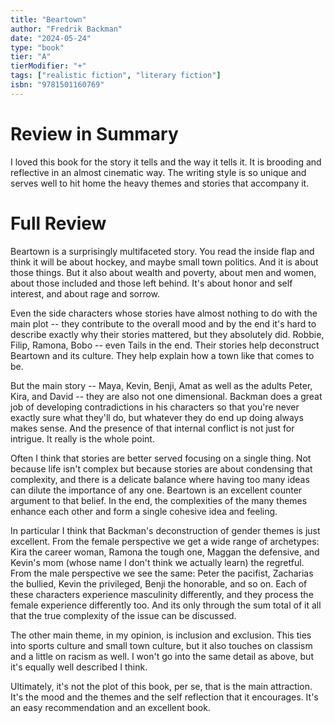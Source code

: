 ```yaml
---
title: "Beartown"
author: "Fredrik Backman"
date: "2024-05-24"
type: "book"
tier: "A"
tierModifier: "+"
tags: ["realistic fiction", "literary fiction"]
isbn: "9781501160769"
---
```


# Review in Summary
I loved this book for the story it tells and the way it tells it. It is brooding and reflective in an almost cinematic way. The writing style is so unique and serves well to hit home the heavy themes and stories that accompany it.

# Full Review
Beartown is a surprisingly multifaceted story. You read the inside flap and think it will be about hockey, and maybe small town politics. And it is about those things. But it also about wealth and poverty, about men and women, about those included and those left behind. It's about honor and self interest, and about rage and sorrow.

Even the side characters whose stories have almost nothing to do with the main plot -- they contribute to the overall mood and by the end it's hard to describe exactly why their stories mattered, but they absolutely did. Robbie, Filip, Ramona, Bobo -- even Tails in the end. Their stories help deconstruct Beartown and its culture. They help explain how a town like that comes to be.

But the main story -- Maya, Kevin, Benji, Amat as well as the adults Peter, Kira, and David -- they are also not one dimensional. Backman does a great job of developing contradictions in his characters so that you're never exactly sure what they'll do, but whatever they do end up doing always makes sense. And the presence of that internal conflict is not just for intrigue. It really is the whole point.

Often I think that stories are better served focusing on a single thing. Not because life isn't complex but because stories are about condensing that complexity, and there is a delicate balance where having too many ideas can dilute the importance of any one. Beartown is an excellent counter argument to that belief. In the end, the complexities of the many themes enhance each other and form a single cohesive idea and feeling.

In particular I think that Backman's deconstruction of gender themes is just excellent. From the female perspective we get a wide range of archetypes: Kira the career woman, Ramona the tough one, Maggan the defensive, and Kevin's mom (whose name I don't think we actually learn) the regretful. From the male perspective we see the same: Peter the pacifist, Zacharias the bullied, Kevin the privileged, Benji the honorable, and so on. Each of these characters experience masculinity differently, and they process the female experience differently too. And its only through the sum total of it all that the true complexity of the issue can be discussed.

The other main theme, in my opinion, is inclusion and exclusion. This ties into sports culture and small town culture, but it also touches on classism and a little on racism as well. I won't go into the same detail as above, but it's equally well described I think.

Ultimately, it's not the plot of this book, per se, that is the main attraction. It's the mood and the themes and the self reflection that it encourages. It's an easy recommendation and an excellent book.